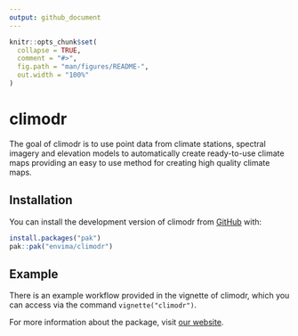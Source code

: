 ```yaml
---
output: github_document
---
```


<!-- README.md is generated from README.Rmd. Please edit that file -->

```r
knitr::opts_chunk$set(
  collapse = TRUE,
  comment = "#>",
  fig.path = "man/figures/README-",
  out.width = "100%"
)
```

# climodr

<!-- badges: start -->
<!-- badges: end -->

The goal of climodr is to use point data from climate stations, spectral imagery and elevation models to automatically create ready-to-use climate maps providing an easy to use method for creating high quality climate maps.

## Installation

You can install the development version of climodr from [GitHub](https://github.com/) with:

```r
install.packages("pak")
pak::pak("envima/climodr")
```

## Example

There is an example workflow provided in the vignette of climodr, which you can access via the command `vignette("climodr")`.

For more information about the package, visit [our website](https://envima.github.io/climodr/). 
